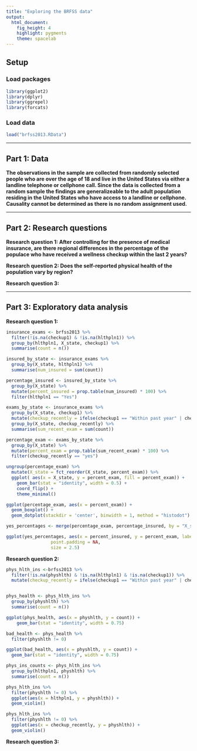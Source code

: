 ```yaml
---
title: "Exploring the BRFSS data"
output: 
  html_document: 
    fig_height: 4
    highlight: pygments
    theme: spacelab
---
```

## Setup

### Load packages

```r
library(ggplot2)
library(dplyr)
library(ggrepel)
library(forcats)
```

### Load data

```r
load("brfss2013.RData")
```


* * *

## Part 1: Data
**The observations in the sample are collected from randomly selected people who are over the age of 18 and live in the United States via either a landline telephone or cellphone call. Since the data is collected from a random sample the findings are generalizeable to the adult population residing in the United States who have access to a landline or cellphone. Causality cannot be determined as there is no random assignment used.**


* * *

## Part 2: Research questions

**Research question 1: After controlling for the presence of medical insurance, are there regional differences in the percentage of the populace who have received a wellness checkup within the last 2 years? ** 

**Research question 2: Does the self-reported physical health of the population vary by region?**

**Research question 3:**


* * *

## Part 3: Exploratory data analysis


**Research question 1:**

```r
insurance_exams <- brfss2013 %>%
  filter(!is.na(checkup1) & !is.na(hlthpln1)) %>%
  group_by(hlthpln1, X_state, checkup1) %>%
  summarise(count = n())

insured_by_state <- insurance_exams %>% 
  group_by(X_state, hlthpln1) %>%
  summarise(num_insured = sum(count))

percentage_insured <- insured_by_state %>%
  group_by(X_state) %>%
  mutate(percent_insured = prop.table(num_insured) * 100) %>%
  filter(hlthpln1 == "Yes")

exams_by_state <- insurance_exams %>%
  group_by(X_state, checkup1) %>%
  mutate(checkup_recently = ifelse(checkup1 == "Within past year" | checkup1 == "Within past 2 years", "yes", "no")) %>%
  group_by(X_state, checkup_recently) %>%
  summarise(sum_recent_exam = sum(count))

percentage_exam <- exams_by_state %>%
  group_by(X_state) %>%
  mutate(percent_exam = prop.table(sum_recent_exam) * 100) %>%
  filter(checkup_recently == "yes")

ungroup(percentage_exam) %>%
  mutate(X_state = fct_reorder(X_state, percent_exam)) %>%
  ggplot( aes(x = X_state, y = percent_exam, fill = percent_exam)) + 
    geom_bar(stat = "identity", width = 0.5) + 
    coord_flip() +
    theme_minimal()

ggplot(percentage_exam, aes(x = percent_exam)) +
  geom_boxplot() +
  geom_dotplot(stackdir = 'center', binwidth = 1, method = "histodot")

yes_percentages <- merge(percentage_exam, percentage_insured, by = "X_state")

ggplot(yes_percentages, aes(x = percent_insured, y = percent_exam, label = X_state)) + geom_point(color = "green") + geom_text_repel(aes(label = X_state),
                 point.padding = NA,
                 size = 2.5)

```



**Research question 2:**

```r
phys_hlth_ins <-brfss2013 %>%
  filter(!is.na(physhlth) & !is.na(hlthpln1) & !is.na(checkup1)) %>%
  mutate(checkup_recently = ifelse(checkup1 == "Within past year" | checkup1 == "Within past 2 years", "yes", "no"))


phys_health <- phys_hlth_ins %>%
  group_by(physhlth) %>%
  summarise(count = n())

ggplot(phys_health, aes(x = physhlth, y = count)) + 
    geom_bar(stat = "identity", width = 0.75) 

bad_health <- phys_health %>%
  filter(physhlth != 0)

ggplot(bad_health, aes(x = physhlth, y = count)) +
  geom_bar(stat = "identity", width = 0.75)

phys_ins_counts <- phys_hlth_ins %>% 
  group_by(hlthpln1, physhlth) %>%
  summarise(count = n())

phys_hlth_ins %>%
  filter(physhlth != 0) %>%
  ggplot(aes(x = hlthpln1, y = physhlth)) +
  geom_violin()

phys_hlth_ins %>%
  filter(physhlth != 0) %>%
  ggplot(aes(x = checkup_recently, y = physhlth)) +
  geom_violin()
```



**Research question 3:**

```r

```

